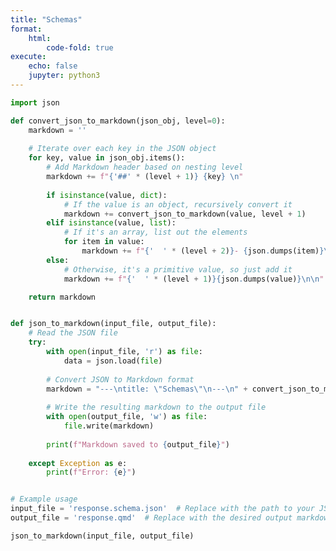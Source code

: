 ```yaml
---
title: "Schemas"
format:
    html:
        code-fold: true
execute:
    echo: false
    jupyter: python3
---
```


```python
import json

def convert_json_to_markdown(json_obj, level=0):
    markdown = ''
    
    # Iterate over each key in the JSON object
    for key, value in json_obj.items():
        # Add Markdown header based on nesting level
        markdown += f"{'##' * (level + 1)} {key} \n"
        
        if isinstance(value, dict):
            # If the value is an object, recursively convert it
            markdown += convert_json_to_markdown(value, level + 1)
        elif isinstance(value, list):
            # If it's an array, list out the elements
            for item in value:
                markdown += f"{'  ' * (level + 2)}- {json.dumps(item)}\n"
        else:
            # Otherwise, it's a primitive value, so just add it
            markdown += f"{'  ' * (level + 1)}{json.dumps(value)}\n\n"

    return markdown


def json_to_markdown(input_file, output_file):
    # Read the JSON file
    try:
        with open(input_file, 'r') as file:
            data = json.load(file)
        
        # Convert JSON to Markdown format
        markdown = "---\ntitle: \"Schemas\"\n---\n" + convert_json_to_markdown(data)
        
        # Write the resulting markdown to the output file
        with open(output_file, 'w') as file:
            file.write(markdown)
        
        print(f"Markdown saved to {output_file}")
    
    except Exception as e:
        print(f"Error: {e}")


# Example usage
input_file = 'response.schema.json'  # Replace with the path to your JSON file
output_file = 'response.qmd'  # Replace with the desired output markdown file

json_to_markdown(input_file, output_file)

```
